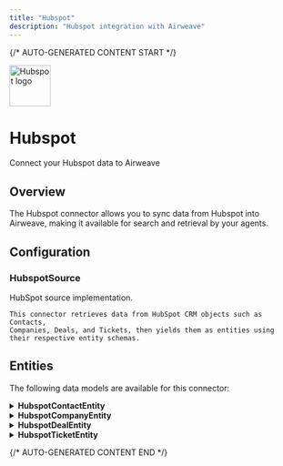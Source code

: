 ```yaml
---
title: "Hubspot"
description: "Hubspot integration with Airweave"
---
```


{/* AUTO-GENERATED CONTENT START */}



<div className="connector-header">
  <img src="icon.svg" alt="Hubspot logo" width="72" height="72" className="connector-icon" />
  <div className="connector-info">
    <h1>Hubspot</h1>
    <p>Connect your Hubspot data to Airweave</p>
  </div>
</div>

## Overview

The Hubspot connector allows you to sync data from Hubspot into Airweave, making it available for search and retrieval by your agents.

## Configuration


### HubspotSource

HubSpot source implementation.

    This connector retrieves data from HubSpot CRM objects such as Contacts,
    Companies, Deals, and Tickets, then yields them as entities using
    their respective entity schemas.


## Entities

The following data models are available for this connector:


<details>
<summary><strong>HubspotContactEntity</strong></summary>

Schema for HubSpot contact entities.

| Field | Type | Description |
|-------|------|-------------|
| first_name | Optional[str] | The contact's first name |
| last_name | Optional[str] | The contact's last name |
| email | Optional[str] | The contact's email address |
| phone | Optional[str] | The contact's phone number |
| lifecycle_stage | Optional[str] | The contact's lifecycle stage in the marketing/sales process |
| created_at | Optional[datetime] | Timestamp when the contact was created |
| updated_at | Optional[datetime] | Timestamp when the contact was last updated |
| archived | bool | Whether the contact is archived |

</details>

<details>
<summary><strong>HubspotCompanyEntity</strong></summary>

Schema for HubSpot company entities.

| Field | Type | Description |
|-------|------|-------------|
| name | Optional[str] | The company's name |
| domain | Optional[str] | The company's domain name |
| industry | Optional[str] | The company's industry category |
| phone | Optional[str] | The company's phone number |
| website | Optional[str] | The company's website URL |
| city | Optional[str] | The city where the company is located |
| state | Optional[str] | The state or region where the company is located |
| zip | Optional[str] | The postal code where the company is located |
| created_at | Optional[datetime] | Timestamp when the company was created |
| updated_at | Optional[datetime] | Timestamp when the company was last updated |
| archived | bool | Whether the company is archived |

</details>

<details>
<summary><strong>HubspotDealEntity</strong></summary>

Schema for HubSpot deal entities.

| Field | Type | Description |
|-------|------|-------------|
| deal_name | Optional[str] | The name of the deal |
| amount | Optional[float] | The monetary value of the deal |
| pipeline | Optional[str] | The pipeline the deal belongs to |
| deal_stage | Optional[str] | The stage of the deal in the sales process |
| close_date | Optional[datetime] | The date when the deal is expected to close or closed |
| created_at | Optional[datetime] | Timestamp when the deal was created |
| updated_at | Optional[datetime] | Timestamp when the deal was last updated |
| archived | bool | Whether the deal is archived |

</details>

<details>
<summary><strong>HubspotTicketEntity</strong></summary>

Schema for HubSpot ticket entities.

| Field | Type | Description |
|-------|------|-------------|
| subject | Optional[str] | The subject of the support ticket |
| content | Optional[str] | The content or description of the ticket |
| status | Optional[str] | The current status of the ticket |
| created_at | Optional[datetime] | Timestamp when the ticket was created |
| updated_at | Optional[datetime] | Timestamp when the ticket was last updated |
| archived | bool | Whether the ticket is archived |

</details>




{/* AUTO-GENERATED CONTENT END */}
